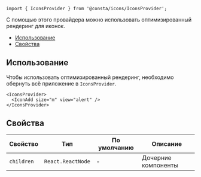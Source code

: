 
```tsx
import { IconsProvider } from '@consta/icons/IconsProvider';
```

С помощью этого провайдера можно использовать оптимизированный рендеринг для иконок.

<MdxMenu>

- [Использование](#использвание)
- [Свойства](#свойства)

</MdxMenu>

## Использование

Чтобы использовать оптимизированный рендеринг, необходимо обернуть всё приложение в `IconsProvider`.

```tsx
<IconsProvider>
  <IconAdd size="m" view="alert" />
</IconsProvider>
```

## Свойства

| Свойство   | Тип               | По умолчанию | Описание            |
| ---------- | ----------------- | ------------ | ------------------- |
| `children` | `React.ReactNode` | -            | Дочерние компоненты |
